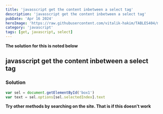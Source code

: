 ```yaml
---
title: 'javasscript get the content inbetween a select tag'
description: 'javasscript get the content inbetween a select tag'
pubDate: 'Apr 16 2024'
heroImage: 'https://raw.githubusercontent.com/vitalik-hakim/TABLES404/main/error_b/JavaScript.png'
category: 'javascript'
tags: [get, javascript, select]
---
```


**The solution for this is noted below**

## javasscript get the content inbetween a select tag

### Solution

```javascript
var sel = document.getElementById('box1')
var text = sel.options[sel.selectedIndex].text
```

**Try other methods by searching on the site. That is if this doesn't work**
